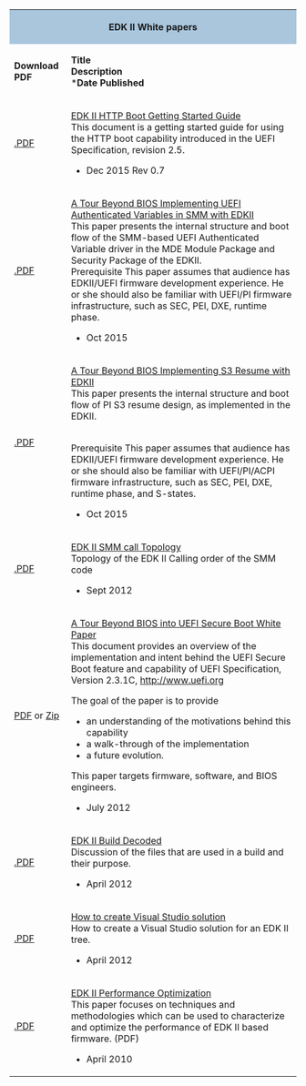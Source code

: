 <div class="t_projects">
<table>
<tr><th colspan="4" style="background-color:#a9c6dd">EDK II White papers</th></tr>
<tr>
<td>'''Download PDF'''</td>
<td>
'''Title'''<Br>
'''Description'''<br>
*'''Date Published'''<BR>



</td>
</tr>
<tr>
<td>

[https://sourceforge.net/projects/edk2/files/General%20Documentation/EDKIIHttpBootGettingStartedGuide_0_7.pdf/download  .PDF] 
</td>
<td>
[https://sourceforge.net/projects/edk2/files/General%20Documentation/EDKIIHttpBootGettingStartedGuide_0_7.pdf/download EDK II HTTP Boot Getting Started Guide] <BR>
This document is a getting started guide for using the HTTP boot capability introduced in the UEFI Specification, revision 2.5.
* Dec 2015 Rev 0.7
</td>
</tr>
<tr>
<td>
[https://sourceforge.net/projects/edk2/files/General%20Documentation/A_Tour_Beyond_BIOS_Implementing_UEFI_Authenticated_Variables_in_SMM_with_EDKII_V2.pdf/download  .PDF]
</td>
<td>
[https://sourceforge.net/projects/edk2/files/General%20Documentation/A_Tour_Beyond_BIOS_Implementing_UEFI_Authenticated_Variables_in_SMM_with_EDKII_V2.pdf/download 
A Tour Beyond BIOS Implementing UEFI Authenticated Variables in SMM with EDKII]
<br>
This paper presents the internal structure and boot flow of the SMM-based UEFI Authenticated Variable driver in the MDE Module Package and Security Package of the EDKII.
<br>
Prerequisite
This paper assumes that audience has EDKII/UEFI firmware development experience. He or she should also be familiar with UEFI/PI firmware infrastructure, such as SEC, PEI, DXE, runtime phase.

* Oct 2015 
</td>
</tr>

<tr>
<td>
[https://sourceforge.net/projects/edk2/files/General%20Documentation/A_Tour_Beyond_BIOS_Implementing_S3_resume_with_EDKII_V2.pdf/download  .PDF]
</td>
<td>
[https://sourceforge.net/projects/edk2/files/General%20Documentation/A_Tour_Beyond_BIOS_Implementing_S3_resume_with_EDKII_V2.pdf/download A Tour Beyond BIOS Implementing S3 Resume with EDKII]
<br>
This paper presents the internal structure and boot flow of PI S3 resume design, as implemented in the EDKII.

<br>
Prerequisite
This paper assumes that audience has EDKII/UEFI firmware development experience. He or she should also be familiar with UEFI/PI/ACPI firmware infrastructure, such as SEC, PEI, DXE, runtime phase, and S-states.
* Oct 2015 
</td>
</tr>

<tr>
<td>
[https://sourceforge.net/projects/edk2/files/General%20Documentation/EDK%20II%20SMM%20call%20topology.pdf/download .PDF]
</td>
<td>
[https://sourceforge.net/projects/edk2/files/General%20Documentation/EDK%20II%20SMM%20call%20topology.pdf/download EDK II SMM call Topology] <Br>
Topology of the EDK II Calling order of the SMM code 
* Sept 2012
</td>
</tr>

<tr>
    <td>
[http://sourceforge.net/projects/edk2/files/General%20Documentation/A_Tour_Beyond_BIOS_into_UEFI_Secure_Boot_White_Paper.pdf/download PDF] or
[http://sourceforge.net/projects/edk2/files/General%20Documentation/A_Tour_Beyond_BIOS_into_UEFI_Secure_Boot_White_Paper.zip/download Zip]

    </td>

    <td>
[http://sourceforge.net/projects/edk2/files/General%20Documentation/A_Tour_Beyond_BIOS_into_UEFI_Secure_Boot_White_Paper.pdf/download A Tour Beyond BIOS into UEFI Secure Boot White Paper] <br>
This document provides an overview of the implementation and intent behind the UEFI Secure Boot feature and capability of UEFI Specification, Version 2.3.1C, http://www.uefi.org 

The goal of the paper is to provide
*	an understanding of the motivations behind this capability
*	a walk-through of the implementation 
*	a future evolution.

This paper targets firmware, software, and BIOS engineers. 
* July 2012
    </td>
</tr>
<tr>
<td>
[https://sourceforge.net/projects/edk2/files/General%20Documentation/EDK2_Build_Decoded.pdf/download .PDF]
</td>
<td>
[https://sourceforge.net/projects/edk2/files/General%20Documentation/EDK2_Build_Decoded.pdf/download EDK II Build Decoded]<BR>

Discussion of the files that are used in a build and their purpose.
* April 2012

</td>
</tr>
<tr>
<td>
[https://sourceforge.net/projects/edk2/files/General%20Documentation/How-to-Create_VS_Solution_for_Existing_Code.pdf/download .PDF]
</td>
<td>
[https://sourceforge.net/projects/edk2/files/General%20Documentation/How-to-Create_VS_Solution_for_Existing_Code.pdf/download How to create Visual Studio solution]<BR>
How to create a Visual Studio solution for an EDK II tree.
* April 2012
</td>
</tr>
<tr>
<td>
[https://sourceforge.net/projects/edk2/files/Technical%20Information/PerformanceOptimization_1_0.pdf/download .PDF]
</td>
<td>
[https://sourceforge.net/projects/edk2/files/Technical%20Information/PerformanceOptimization_1_0.pdf/download EDK II Performance Optimization]<BR>
This paper focuses on techniques and methodologies which can be used to characterize and optimize the performance of EDK II based firmware.
(PDF)
* April 2010
</td>
</tr>
</table>
<!-- [[Category:EDKII]] -->
<!-- [[Category:Documents]] -->